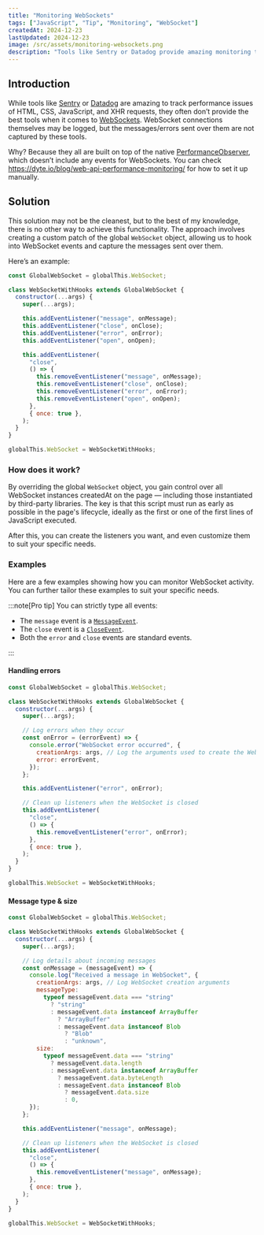 ```yaml
---
title: "Monitoring WebSockets"
tags: ["JavaScript", "Tip", "Monitoring", "WebSocket"]
createdAt: 2024-12-23
lastUpdated: 2024-12-23
image: /src/assets/monitoring-websockets.png
description: "Tools like Sentry or Datadog provide amazing monitoring tools for a lot of requests, but not for WebSockets. Why is that and can we find a way to still monitor WebSockets?"
---
```


## Introduction

While tools like [Sentry](https://github.com/getsentry/sentry-javascript) or [Datadog](https://github.com/DataDog/browser-sdk) are amazing to track performance issues of HTML, CSS, JavaScript, and XHR requests, they often don’t provide the best tools when it comes to [WebSockets](https://developer.mozilla.org/en-US/docs/Web/API/WebSocket). WebSocket connections themselves may be logged, but the messages/errors sent over them are not captured by these tools.

Why? Because they all are built on top of the native [PerformanceObserver](https://developer.mozilla.org/en-US/docs/Web/API/PerformanceObserver), which doesn’t include any events for WebSockets.
You can check https://dyte.io/blog/web-api-performance-monitoring/ for how to set it up manually.

## Solution

This solution may not be the cleanest, but to the best of my knowledge, there is no other way to achieve this functionality. The approach involves creating a custom patch of the global `WebSocket` object, allowing us to hook into WebSocket events and capture the messages sent over them.

Here’s an example:

```js
const GlobalWebSocket = globalThis.WebSocket;

class WebSocketWithHooks extends GlobalWebSocket {
  constructor(...args) {
    super(...args);

    this.addEventListener("message", onMessage);
    this.addEventListener("close", onClose);
    this.addEventListener("error", onError);
    this.addEventListener("open", onOpen);

    this.addEventListener(
      "close",
      () => {
        this.removeEventListener("message", onMessage);
        this.removeEventListener("close", onClose);
        this.removeEventListener("error", onError);
        this.removeEventListener("open", onOpen);
      },
      { once: true },
    );
  }
}

globalThis.WebSocket = WebSocketWithHooks;
```

### How does it work?

By overriding the global `WebSocket` object, you gain control over all WebSocket instances createdAt on the page — including those instantiated by third-party libraries. The key is that this script must run as early as possible in the page's lifecycle, ideally as the first or one of the first lines of JavaScript executed.

After this, you can create the listeners you want, and even customize them to suit your specific needs.

### Examples

Here are a few examples showing how you can monitor WebSocket activity. You can further tailor these examples to suit your specific needs.

:::note[Pro tip]
You can strictly type all events:

- The `message` event is a [`MessageEvent`](https://developer.mozilla.org/en-US/docs/Web/API/MessageEvent).
- The `close` event is a [`CloseEvent`](https://developer.mozilla.org/en-US/docs/Web/API/CloseEvent).
- Both the `error` and `close` events are standard events.

:::

#### Handling errors

```js
const GlobalWebSocket = globalThis.WebSocket;

class WebSocketWithHooks extends GlobalWebSocket {
  constructor(...args) {
    super(...args);

    // Log errors when they occur
    const onError = (errorEvent) => {
      console.error("WebSocket error occurred", {
        creationArgs: args, // Log the arguments used to create the WebSocket
        error: errorEvent,
      });
    };

    this.addEventListener("error", onError);

    // Clean up listeners when the WebSocket is closed
    this.addEventListener(
      "close",
      () => {
        this.removeEventListener("error", onError);
      },
      { once: true },
    );
  }
}

globalThis.WebSocket = WebSocketWithHooks;
```

#### Message type & size

```js
const GlobalWebSocket = globalThis.WebSocket;

class WebSocketWithHooks extends GlobalWebSocket {
  constructor(...args) {
    super(...args);

    // Log details about incoming messages
    const onMessage = (messageEvent) => {
      console.log("Received a message in WebSocket", {
        creationArgs: args, // Log WebSocket creation arguments
        messageType:
          typeof messageEvent.data === "string"
            ? "string"
            : messageEvent.data instanceof ArrayBuffer
              ? "ArrayBuffer"
              : messageEvent.data instanceof Blob
                ? "Blob"
                : "unknown",
        size:
          typeof messageEvent.data === "string"
            ? messageEvent.data.length
            : messageEvent.data instanceof ArrayBuffer
              ? messageEvent.data.byteLength
              : messageEvent.data instanceof Blob
                ? messageEvent.data.size
                : 0,
      });
    };

    this.addEventListener("message", onMessage);

    // Clean up listeners when the WebSocket is closed
    this.addEventListener(
      "close",
      () => {
        this.removeEventListener("message", onMessage);
      },
      { once: true },
    );
  }
}

globalThis.WebSocket = WebSocketWithHooks;
```
